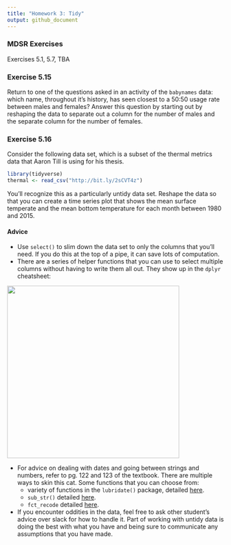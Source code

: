 ```yaml
---
title: "Homework 3: Tidy"
output: github_document
---
```


### MDSR Exercises

Exercises 5.1, 5.7, TBA

### Exercise 5.15

Return to one of the questions asked in an activity of the `babynames` data: which name, throughout it's history, has seen closest to a 50:50 usage rate between males and females? Answer this question by starting out by reshaping the data to separate out a column for the number of males and the separate column for the number of females.


### Exercise 5.16

Consider the following data set, which is a subset of the thermal metrics data that Aaron Till is using for his thesis.

```r
library(tidyverse)
thermal <- read_csv("http://bit.ly/2sCVT4z")
```

You'll recognize this as a particularly untidy data set. Reshape the data so that you can create a time series plot that shows the mean surface temperate and the mean bottom temperature for each month between 1980 and 2015.

#### Advice
- Use `select()` to slim down the data set to only the columns that you'll need. If you do this at the top of a pipe, it can save lots of computation.
- There are a series of helper functions that you can use to select multiple columns without having to write them all out. They show up in the `dplyr` cheatsheet:

<img src = "../figs/dplyr-helpers.png" width = 400>

- For advice on dealing with dates and going between strings and numbers, refer to pg. 122 and 123 of the textbook. There are multiple ways to skin this cat. Some functions that you can choose from:
    + variety of functions in the `lubridate()` package, detailed [here](http://r4ds.had.co.nz/dates-and-times.html).
    + `sub_str()` detailed [here](http://r4ds.had.co.nz/strings.html).
    + `fct_recode` detailed [here](http://r4ds.had.co.nz/factors.html).
- If you encounter oddities in the data, feel free to ask other student's advice over slack for how to handle it. Part of working with untidy data is doing the best with what you have and being sure to communicate any assumptions that you have made.

